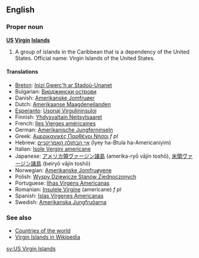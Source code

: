 ==English==
===Proper noun===
'''[[US]] [[Virgin]] [[Island]]s'''

# A group of islands in the Caribbean that is a dependency of the United States. Official name: Virgin Islands of the United States.

====Translations====
*[[Breton]]: [[Inizi Gwerc'h ar Stadoù-Unanet]]
*Bulgarian: [[Вирджински острови]]
*Danish: [[Amerikanske Jomfruøer]]
*Dutch: [[Amerikaanse Maagdeneilanden]]
*[[Esperanto]]: [[Usonaj Virgulininsuloj]]
*Finnish: [[Yhdysvaltain Neitsytsaaret]]
*French: [[Iles Vierges américaines]]
*German: [[Amerikanische Jungferninseln]]
*Greek: [[Αμερικανικές Παρθένοι Νήσοι]] ''f pl''
*Hebrew: [[איי הבתולה האמריקניים]] (Iyey ha-Btula ha-Americaniyim)
*Italian: [[Isole Vergini americane]]
*Japanese: [[アメリカ領ヴァージン諸島]] (amerika-ryō vājin toshō), [[米領ヴァージン諸島]] (beiryō vājin toshō)
*Norwegian: [[Amerikanske Jomfruøyene]]
*Polish: [[Wyspy Dziewicze Stanów Zjednoczonych]]
*Portuguese: [[Ilhas Virgens Americanas]]
*Romanian: [[Insulele Virgine]] (americane) ''f pl''
*Spanish: [[Islas Vírgenes Americanas]]
*Swedish: [[Amerikanska Jungfruöarna]]

===See also===
*[[Countries of the world]]
*[[w:Virgin_Islands|Virgin Islands in Wikipedia]]

[[sv:US Virgin Islands]]